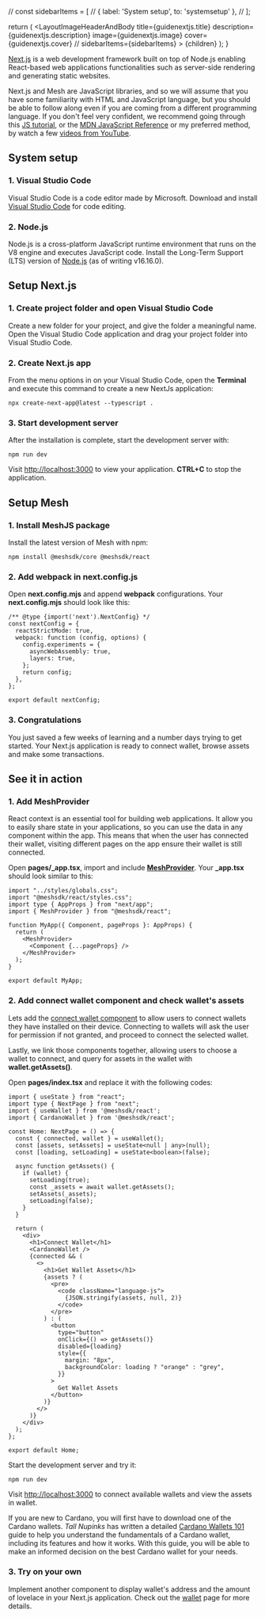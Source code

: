 
  // const sidebarItems = [
  //   { label: 'System setup', to: 'systemsetup' },
  // ];

  return (
    <LayoutImageHeaderAndBody
      title={guidenextjs.title}
      description={guidenextjs.description}
      image={guidenextjs.image}
      cover={guidenextjs.cover}
      // sidebarItems={sidebarItems}
    >
      {children}
    </LayoutImageHeaderAndBody>
  );
}

[Next.js](https://nextjs.org/) is a web development framework built on top of Node.js enabling React-based web applications functionalities such as server-side rendering and generating static websites.

Next.js and Mesh are JavaScript libraries, and so we will assume that you have some familiarity with HTML and JavaScript language, but you should be able to follow along even if you are coming from a different programming language. If you don't feel very confident, we recommend going through this [JS tutorial](https://developer.mozilla.org/en-US/docs/Web/JavaScript/A_re-introduction_to_JavaScript), or the [MDN JavaScript Reference](https://developer.mozilla.org/en-US/docs/Web/JavaScript) or my preferred method, by watch a few [videos from YouTube](https://www.youtube.com/results?search_query=get+started+with+nextjs).

## System setup

### 1. Visual Studio Code

Visual Studio Code is a code editor made by Microsoft. Download and install [Visual Studio Code](https://code.visualstudio.com/) for code editing.

### 2. Node.js

Node.js is a cross-platform JavaScript runtime environment that runs on the V8 engine and executes JavaScript code. Install the Long-Term Support (LTS) version of [Node.js](https://nodejs.org/) (as of writing v16.16.0).

## Setup Next.js

### 1. Create project folder and open Visual Studio Code

Create a new folder for your project, and give the folder a meaningful name. Open the Visual Studio Code application and drag your project folder into Visual Studio Code.

### 2. Create Next.js app

From the menu options in on your Visual Studio Code, open the **Terminal** and execute this command to create a new NextJs application:

```
npx create-next-app@latest --typescript .
```

### 3. Start development server

After the installation is complete, start the development server with:

```
npm run dev
```

Visit [http://localhost:3000](http://localhost:3000/) to view your application. **CTRL+C** to stop the application.

## Setup Mesh

### 1. Install MeshJS package

Install the latest version of Mesh with npm:

```
npm install @meshsdk/core @meshsdk/react
```

### 2. Add webpack in **next.config.js**

Open **next.config.mjs** and append **webpack** configurations. Your **next.config.mjs** should look like this:

```
/** @type {import('next').NextConfig} */
const nextConfig = {
  reactStrictMode: true,
  webpack: function (config, options) {
    config.experiments = {
      asyncWebAssembly: true,
      layers: true,
    };
    return config;
  },
};

export default nextConfig;
```

### 3. Congratulations

You just saved a few weeks of learning and a number days trying to get started. Your Next.js application is ready to connect wallet, browse assets and make some transactions.

## See it in action

### 1. Add **MeshProvider**

React context is an essential tool for building web applications. It allow you to easily share state in your applications, so you can use the data in any component within the app. This means that when the user has connected their wallet, visiting different pages on the app ensure their wallet is still connected.

Open **pages/\_app.tsx**, import and include [**MeshProvider**](https://meshjs.dev/react/getting-started). Your **\_app.tsx** should look similar to this:

```
import "../styles/globals.css";
import "@meshsdk/react/styles.css";
import type { AppProps } from "next/app";
import { MeshProvider } from "@meshsdk/react";

function MyApp({ Component, pageProps }: AppProps) {
  return (
    <MeshProvider>
      <Component {...pageProps} />
    </MeshProvider>
  );
}

export default MyApp;
```

### 2. Add connect wallet component and check wallet's assets

Lets add the [connect wallet component](https://meshjs.dev/react/ui-components) to allow users to connect wallets they have installed on their device. Connecting to wallets will ask the user for permission if not granted, and proceed to connect the selected wallet.

Lastly, we link those components together, allowing users to choose a wallet to connect, and query for assets in the wallet with **wallet.getAssets()**.

Open **pages/index.tsx** and replace it with the following codes:

```
import { useState } from "react";
import type { NextPage } from "next";
import { useWallet } from '@meshsdk/react';
import { CardanoWallet } from '@meshsdk/react';

const Home: NextPage = () => {
  const { connected, wallet } = useWallet();
  const [assets, setAssets] = useState<null | any>(null);
  const [loading, setLoading] = useState<boolean>(false);

  async function getAssets() {
    if (wallet) {
      setLoading(true);
      const _assets = await wallet.getAssets();
      setAssets(_assets);
      setLoading(false);
    }
  }

  return (
    <div>
      <h1>Connect Wallet</h1>
      <CardanoWallet />
      {connected && (
        <>
          <h1>Get Wallet Assets</h1>
          {assets ? (
            <pre>
              <code className="language-js">
                {JSON.stringify(assets, null, 2)}
              </code>
            </pre>
          ) : (
            <button
              type="button"
              onClick={() => getAssets()}
              disabled={loading}
              style={{
                margin: "8px",
                backgroundColor: loading ? "orange" : "grey",
              }}
            >
              Get Wallet Assets
            </button>
          )}
        </>
      )}
    </div>
  );
};

export default Home;
```

Start the development server and try it:

```
npm run dev
```

Visit [http://localhost:3000](http://localhost:3000/) to connect available wallets and view the assets in wallet.

If you are new to Cardano, you will first have to download one of the Cardano wallets. _Tall Nupinks_ has written a detailed [Cardano Wallets 101](https://cutedumborcs.substack.com/p/cardano-wallets-101) guide to help you understand the fundamentals of a Cardano wallet, including its features and how it works. With this guide, you will be able to make an informed decision on the best Cardano wallet for your needs.

### 3. Try on your own

Implement another component to display wallet's address and the amount of lovelace in your Next.js application. Check out the [wallet](https://meshjs.dev/apis/browserwallet) page for more details.
